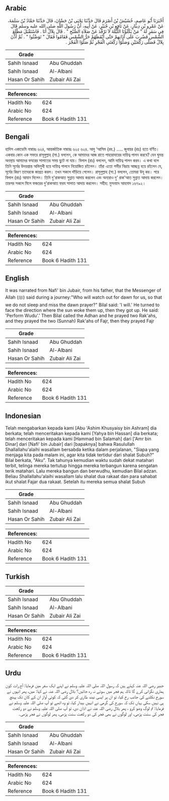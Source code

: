 ## Arabic


<div dir="rtl" lang="ar" style={{fontSize:'larger',backgroundColor:'#f8f9fa',padding:20}}>
أَخْبَرَنَا أَبُو عَاصِمٍ، خُشَيْشُ بْنُ أَصْرَمَ قَالَ حَدَّثَنَا يَحْيَى بْنُ حَسَّانَ، قَالَ حَدَّثَنَا حَمَّادُ بْنُ سَلَمَةَ، عَنْ عَمْرِو بْنِ دِينَارٍ، عَنْ نَافِعِ بْنِ جُبَيْرٍ، عَنْ أَبِيهِ، أَنَّ رَسُولَ اللَّهِ صلى الله عليه وسلم قَالَ فِي سَفَرٍ لَهُ ‏"‏ مَنْ يَكْلَؤُنَا اللَّيْلَةَ لاَ نَرْقُدَ عَنْ صَلاَةِ الصُّبْحِ ‏"‏ ‏.‏ قَالَ بِلاَلٌ أَنَا ‏.‏ فَاسْتَقْبَلَ مَطْلَعَ الشَّمْسِ فَضُرِبَ عَلَى آذَانِهِمْ حَتَّى أَيْقَظَهُمْ حَرُّ الشَّمْسِ فَقَامُوا فَقَالَ ‏"‏ تَوَضَّئُوا ‏"‏ ‏.‏ ثُمَّ أَذَّنَ بِلاَلٌ فَصَلَّى رَكْعَتَيْنِ وَصَلَّوْا رَكْعَتَىِ الْفَجْرِ ثُمَّ صَلَّوُا الْفَجْرَ ‏.‏
</div>
<div style={{backgroundColor:'#f8f9fa',padding:20, marginBottom: 10}}><table> <thead> <tr> <th>Grade</th> <th></th> </tr> </thead> <tbody> <tr><td>Sahih Isnaad</td><td>Abu Ghuddah</td></tr><tr><td>Sahih Isnaad</td><td>Al-Albani</td></tr><tr><td>Hasan Or Sahih</td><td>Zubair Ali Zai</td></tr></tbody></table><table> <thead> <tr> <th>References:</th> <th></th> </tr> </thead> <tbody><tr><td>Hadith No</td><td>624</td></tr><tr><td>Arabic No</td><td>624</td></tr><tr><td>Reference</td><td>Book 6 Hadith 131</td></tr></tbody></table></div>

## Bengali


<div dir="ltr" lang="bn" style={{fontSize:'larger',backgroundColor:'#f8f9fa',padding:20}}>
হাদিস একাডেমি নাম্বারঃ ৬২৪, আন্তর্জাতিক নাম্বারঃ ৬২৫ ৬২৪. আবু ‘আসিম (রহ.) ..... জুবায়র (রাঃ) হতে বর্ণিত। একবার কোন এক সফরে রাসূলুল্লাহ (সা.) বললেন, কে আমাদের আজ রাতে পাহারাদারের দায়িত্ব পালন করবে? যেন ঘুমন্ত অবস্থায় আমাদের ফযরের সালাতের সময় ছুটে না যায়। বিলাল (রাঃ) বললেন, আমি দায়িত্ব পালন করব। এ কথা বলে তিনি সূর্যের উদয়প্রান্ত অভিমুখী হয়ে দায়িত্ব পালনে নিয়োজিত রইলেন। তাঁরা এতো গভীর নিদ্রায় আচ্ছন্ন হয়ে রইলেন যে, সূর্যের কিরণ তাদেরকে জাগ্রত করল। তখন সকলে দাঁড়িয়ে গেলেন। রাসূলুল্লাহ (সা.) বললেন, তোমরা উযূ কর। পরে বিলাল (রাঃ) আযান দিলেন। তিনি দু'রাকআত সুন্নাত আদায় করলেন এবং অন্যরাও দু’ রাক'আত সুন্নাত আদায় করলেন। তারপর সকলে মিলে ফজরের দু'রাকআত ফরয সালাত আদায় করলেন। সহীহ: মুসনাদে আহমাদ ১৬৭৯২।
</div>
<div style={{backgroundColor:'#f8f9fa',padding:20, marginBottom: 10}}><table> <thead> <tr> <th>Grade</th> <th></th> </tr> </thead> <tbody> <tr><td>Sahih Isnaad</td><td>Abu Ghuddah</td></tr><tr><td>Sahih Isnaad</td><td>Al-Albani</td></tr><tr><td>Hasan Or Sahih</td><td>Zubair Ali Zai</td></tr></tbody></table><table> <thead> <tr> <th>References:</th> <th></th> </tr> </thead> <tbody><tr><td>Hadith No</td><td>624</td></tr><tr><td>Arabic No</td><td>624</td></tr><tr><td>Reference</td><td>Book 6 Hadith 131</td></tr></tbody></table></div>

## English


<div dir="ltr" lang="en" style={{fontSize:'larger',backgroundColor:'#f8f9fa',padding:20}}>
It was narrated from Nafi' bin Jubair, from his father, that the Messenger of Allah (ﷺ) said during a journey:"Who will watch out for dawn for us, so that we do not sleep and miss the dawn prayer?" Bilal said: 'I will.' He turned to face the direction where the sun woke them up, then they got up. He said: 'Perform Wudu'.' Then Bilal called the Adhan and he prayed two Rak'ahs, and they prayed the two (Sunnah) Rak'ahs of Fajr, then they prayed Fajr
</div>
<div style={{backgroundColor:'#f8f9fa',padding:20, marginBottom: 10}}><table> <thead> <tr> <th>Grade</th> <th></th> </tr> </thead> <tbody> <tr><td>Sahih Isnaad</td><td>Abu Ghuddah</td></tr><tr><td>Sahih Isnaad</td><td>Al-Albani</td></tr><tr><td>Hasan Or Sahih</td><td>Zubair Ali Zai</td></tr></tbody></table><table> <thead> <tr> <th>References:</th> <th></th> </tr> </thead> <tbody><tr><td>Hadith No</td><td>624</td></tr><tr><td>Arabic No</td><td>624</td></tr><tr><td>Reference</td><td>Book 6 Hadith 131</td></tr></tbody></table></div>

## Indonesian


<div dir="ltr" lang="id" style={{fontSize:'larger',backgroundColor:'#f8f9fa',padding:20}}>
Telah mengabarkan kepada kami [Abu 'Ashim Khusyaisy bin Ashram] dia berkata; telah menceritakan kepada kami [Yahya bin Hassan] dia berkata; telah menceritakan kepada kami [Hammad bin Salamah] dari ['Amr bin Dinar] dari [Nafi' bin Jubair] dari [bapaknya] bahwa Rasulullah Shallallahu'alaihi wasallam bersabda ketika dalam perjalanan, "Siapa yang menjaga kita pada malam ini, agar kita tidak tertidur dari shalat Subuh?" Bilal berkata, "Aku". Tak tahunya kemudian waktu sudah dekat matahari terbit, telinga mereka tertutup hingga mereka terbangun karena sengatan terik matahari. Lalu mereka bangun dan berwudhu, kemudian Bilal adzan. Beliau Shallallahu'alaihi wasallam lalu shalat dua rakaat dan para sahabat ikut shalat Fajar dua rakaat. Setelah itu mereka semua shalat Subuh
</div>
<div style={{backgroundColor:'#f8f9fa',padding:20, marginBottom: 10}}><table> <thead> <tr> <th>Grade</th> <th></th> </tr> </thead> <tbody> <tr><td>Sahih Isnaad</td><td>Abu Ghuddah</td></tr><tr><td>Sahih Isnaad</td><td>Al-Albani</td></tr><tr><td>Hasan Or Sahih</td><td>Zubair Ali Zai</td></tr></tbody></table><table> <thead> <tr> <th>References:</th> <th></th> </tr> </thead> <tbody><tr><td>Hadith No</td><td>624</td></tr><tr><td>Arabic No</td><td>624</td></tr><tr><td>Reference</td><td>Book 6 Hadith 131</td></tr></tbody></table></div>

## Turkish


<div dir="ltr" lang="tr" style={{fontSize:'larger',backgroundColor:'#f8f9fa',padding:20}}>

</div>
<div style={{backgroundColor:'#f8f9fa',padding:20, marginBottom: 10}}><table> <thead> <tr> <th>Grade</th> <th></th> </tr> </thead> <tbody> <tr><td>Sahih Isnaad</td><td>Abu Ghuddah</td></tr><tr><td>Sahih Isnaad</td><td>Al-Albani</td></tr><tr><td>Hasan Or Sahih</td><td>Zubair Ali Zai</td></tr></tbody></table><table> <thead> <tr> <th>References:</th> <th></th> </tr> </thead> <tbody><tr><td>Hadith No</td><td>624</td></tr><tr><td>Arabic No</td><td>624</td></tr><tr><td>Reference</td><td>Book 6 Hadith 131</td></tr></tbody></table></div>

## Urdu


<div dir="rtl" lang="ur" style={{fontSize:'larger',backgroundColor:'#f8f9fa',padding:20}}>
جبیر رضی اللہ عنہ کہتے ہیں کہ رسول اللہ صلی اللہ علیہ وسلم نے اپنے ایک سفر میں فرمایا: آج رات کون ہماری نگرانی کرے گا تاکہ ہم فجر میں سوئے نہ رہ جائیں؟ بلال رضی اللہ عنہ نے کہا: میں، پھر انہوں نے سورج نکلنے کی جانب رخ کیا، تو ان پر ایسی نیند طاری کر دی گئی کہ کوئی آواز ان کے کان تک پہنچ ہی نہیں سکی یہاں تک کہ سورج کی گرمی نے انہیں بیدار کیا، تو وہ اٹھے تو آپ صلی اللہ علیہ وسلم نے فرمایا: تم لوگ وضو کرو ، پھر بلال رضی اللہ عنہ نے اذان دی، تو آپ صلی اللہ علیہ وسلم نے دو رکعت فجر کی سنت پڑھی، اور لوگوں نے بھی فجر کی دو رکعت سنت پڑھی، پھر لوگوں نے فجر پڑھی۔
</div>
<div style={{backgroundColor:'#f8f9fa',padding:20, marginBottom: 10}}><table> <thead> <tr> <th>Grade</th> <th></th> </tr> </thead> <tbody> <tr><td>Sahih Isnaad</td><td>Abu Ghuddah</td></tr><tr><td>Sahih Isnaad</td><td>Al-Albani</td></tr><tr><td>Hasan Or Sahih</td><td>Zubair Ali Zai</td></tr></tbody></table><table> <thead> <tr> <th>References:</th> <th></th> </tr> </thead> <tbody><tr><td>Hadith No</td><td>624</td></tr><tr><td>Arabic No</td><td>624</td></tr><tr><td>Reference</td><td>Book 6 Hadith 131</td></tr></tbody></table></div>